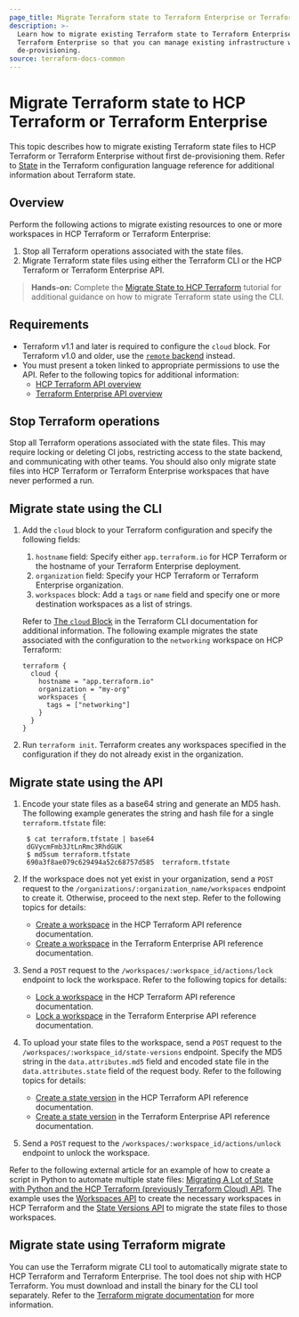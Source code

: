 ```yaml
---
page_title: Migrate Terraform state to Terraform Enterprise or Terraform Enterprise
description: >-
  Learn how to migrate existing Terraform state to Terraform Enterprise or
  Terraform Enterprise so that you can manage existing infrastructure without
  de-provisioning.
source: terraform-docs-common
---
```


# Migrate Terraform state to HCP Terraform or Terraform Enterprise

This topic describes how to migrate existing Terraform state files to HCP Terraform or Terraform Enterprise without first de-provisioning them. Refer to [State](/terraform/language/state) in the Terraform configuration language reference for additional information about Terraform state. 

## Overview

Perform the following actions to migrate existing resources to one or more workspaces in HCP Terraform or Terraform Enterprise:

1.  Stop all Terraform operations associated with the state files. 
2.  Migrate Terraform state files using either the Terraform CLI or the HCP Terraform or Terraform Enterprise API.

> **Hands-on:** Complete the [Migrate State to HCP Terraform](/terraform/tutorials/state/cloud-migrate) tutorial for additional guidance on how to migrate Terraform state using the CLI.

## Requirements

-   Terraform v1.1 and later is required to configure the `cloud` block. For Terraform v1.0 and older, use the [`remote` backend](/terraform/language/settings/backends/remote) instead.
-   You must present a token linked to appropriate permissions to use the API. Refer to the following topics for additional information:
    -   [HCP Terraform API overview](/terraform/enterprise/api-docs)
    -   [Terraform Enterprise API overview](/terraform/enterprise/api-docs)

## Stop Terraform operations

Stop all Terraform operations associated with the state files. This may require locking or deleting CI jobs, restricting access to the state backend, and communicating with other teams. You should also only migrate state files into HCP Terraform or Terraform Enterprise workspaces that have never performed a run.

## Migrate state using the CLI

1.  Add the `cloud` block to your Terraform configuration and specify the following fields:

    1.  `hostname` field: Specify either `app.terraform.io` for HCP Terraform or the hostname of your Terraform Enterprise deployment. 
    2.  `organization` field: Specify your HCP Terraform or Terraform Enterprise organization. 
    3.  `workspaces` block: Add a `tags` or `name` field and specify one or more destination workspaces as a list of strings. 

    Refer to [The `cloud` Block](/terraform/cli/cloud/settings#the-cloud-block) in the Terraform CLI documentation for additional information. The following example migrates the state associated with the configuration to the `networking` workspace on HCP Terraform:

    ```hcl
    terraform {
      cloud {
        hostname = "app.terraform.io"
        organization = "my-org"
        workspaces {
          tags = ["networking"]
        }
      }
    }
    ```

2.  Run `terraform init`. Terraform creates any workspaces specified in the configuration if they do not already exist in the organization.

## Migrate state using the API

1.  Encode your state files as a base64 string and generate an MD5 hash. The following example generates the string and hash file for a single `terraform.tfstate` file:

    ```shell-session
     $ cat terraform.tfstate | base64
     dGVycmFmb3JtLnRmc3RhdGUK
     $ md5sum terraform.tfstate
     690a3f8ae079c629494a52c68757d585  terraform.tfstate
    ```
2.  If the workspace does not yet exist in your organization, send a `POST` request to the `/organizations/:organization_name/workspaces` endpoint to create it. Otherwise, proceed to the next step. Refer to the following topics for details:
    -   [Create a workspace](/terraform/enterprise/api-docs/workspaces#create-a-workspace) in the HCP Terraform API reference documentation. 
    -   [Create a workspace](/terraform/enterprise/api-docs/workspaces#create-a-workspace) in the Terraform Enterprise API reference documentation.
3.  Send a `POST` request to the `/workspaces/:workspace_id/actions/lock` endpoint to lock the workspace. Refer to the following topics for details:
    -   [Lock a workspace](/terraform/enterprise/api-docs/workspaces#lock-a-workspace) in the HCP Terraform API reference documentation. 
    -   [Lock a workspace](/terraform/enterprise/api-docs/workspaces#lock-a-workspace) in the Terraform Enterprise API reference documentation. 
4.  To upload your state files to the workspace, send a `POST` request to the `/workspaces/:workspace_id/state-versions` endpoint. Specify the MD5 string in the `data.attributes.md5` field and encoded state file in the `data.attributes.state` field of the request body.  Refer to the following topics for details:
    -   [Create a state version](/terraform/enterprise/api-docs/state-versions#create-a-state-version) in the HCP Terraform API reference documentation. 
    -   [Create a state version](/terraform/enterprise/api-docs/state-versions#create-a-state-version) in the Terraform Enterprise API reference documentation.
5.  Send a `POST` request to the `/workspaces/:workspace_id/actions/unlock` endpoint to unlock the workspace. 

Refer to the following external article for an example of how to create a script in Python to automate multiple state files:
[Migrating A Lot of State with Python and the HCP Terraform (previously Terraform Cloud) API](https://medium.com/hashicorp-engineering/migrating-a-lot-of-state-with-python-and-the-terraform-cloud-api-997ec798cd11). The example uses the [Workspaces API](/terraform/enterprise/api-docs/workspaces#create-a-workspace) to create the necessary workspaces in HCP Terraform and the [State Versions API](/terraform/enterprise/api-docs/state-versions) to migrate the state files to those workspaces.

## Migrate state using Terraform migrate

You can use the Terraform migrate CLI tool to automatically migrate state to HCP Terraform and Terraform Enterprise. The tool does not ship with HCP Terraform. You must download and install the binary for the CLI tool separately. Refer to the [Terraform migrate documentation](/terraform/enterprise/migrate/tf-migrate) for more information.
